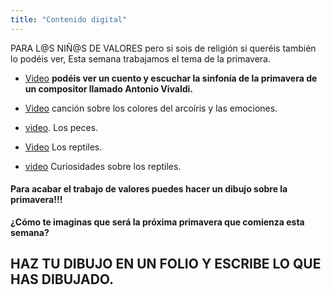 ```yaml
---
title: "Contenido digital"
---
```


PARA L@S NIÑ@S DE VALORES
pero si sois de religión si queréis también lo podéis ver, Esta semana trabajamos el tema de la primavera.

* [Video](https://youtu.be/kwCnBYs2QvA)
**podéis ver un cuento y escuchar la sinfonía de la primavera de un compositor llamado Antonio Vivaldi.**

* [Video](https://youtu.be/65uVBc6YKmQ)
canción sobre los colores del arcoíris y las emociones.


* [video](https://www.youtube.com/watch?v=amQj26jhgwU).
Los peces.

* [Video](https://www.youtube.com/watch?v=wX5gL-sgr80)
Los reptiles.

* [video](https://www.youtube.com/watch?v=kkIHO5ttwH4)
Curiosidades sobre los reptiles.



#### Para acabar el trabajo de valores puedes hacer un dibujo sobre la primavera!!!
 
**¿Cómo te imaginas que será la próxima primavera que comienza esta semana? **

## HAZ TU DIBUJO EN UN FOLIO Y ESCRIBE LO QUE HAS DIBUJADO. 
